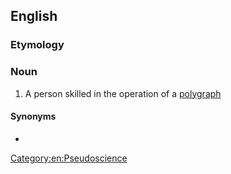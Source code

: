 ==English==

===Etymology===
{{suffix|en|polygraph|er}}

===Noun===
{{en-noun}}

# A person skilled in the operation of a [[polygraph]]

====Synonyms====
* {{l|en|polygraphist}}

[[Category:en:Pseudoscience]]